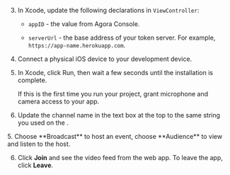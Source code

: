 <PlatformWrapper platform="ios">
        
3.  In Xcode, update the following declarations in `ViewController`:

    -   `appID` - the value from Agora Console.

    -   `serverUrl` - the base address of your token server. For example, `https://app-name.herokuapp.com`.

2.  Connect a physical iOS device to your development device.

3.  In Xcode, click Run, then wait a few seconds until the installation is complete.

    If this is the first time you run your project, grant microphone and camera access to your app.

4.  Update the channel name in the text box at the top to the same string you used on the <Vg k="DEMO-PAGE-LINK" /> .

<ProductWrapper product="interactive-live-streaming">
5. Choose **Broadcast** to host an event, choose **Audience** to view and listen to the host.
</ProductWrapper>

6.  Click **Join** and see the video feed from the web app. To leave the app, click **Leave**.
</PlatformWrapper>
